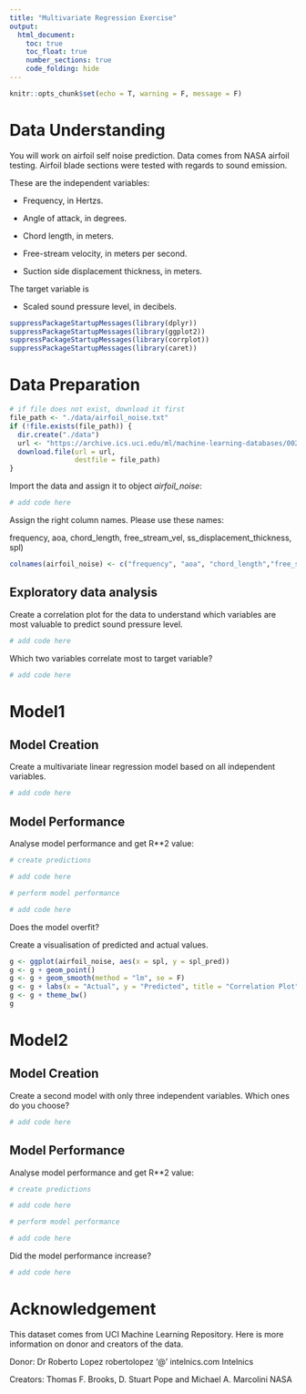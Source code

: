 ```yaml
---
title: "Multivariate Regression Exercise"
output: 
  html_document:
    toc: true
    toc_float: true
    number_sections: true
    code_folding: hide
---
```


```r
knitr::opts_chunk$set(echo = T, warning = F, message = F)
```

# Data Understanding

You will work on airfoil self noise prediction. Data comes from NASA airfoil testing. Airfoil blade sections were tested with regards to sound emission.

These are the independent variables:

- Frequency, in Hertzs. 

- Angle of attack, in degrees. 

- Chord length, in meters. 

- Free-stream velocity, in meters per second. 

- Suction side displacement thickness, in meters. 

The target variable is 

- Scaled sound pressure level, in decibels. 

```r
suppressPackageStartupMessages(library(dplyr))
suppressPackageStartupMessages(library(ggplot2))
suppressPackageStartupMessages(library(corrplot))
suppressPackageStartupMessages(library(caret))
```


# Data Preparation

```r
# if file does not exist, download it first
file_path <- "./data/airfoil_noise.txt"
if (!file.exists(file_path)) {
  dir.create("./data")
  url <- "https://archive.ics.uci.edu/ml/machine-learning-databases/00291/airfoil_self_noise.dat"
  download.file(url = url, 
                destfile = file_path)
}
```

Import the data and assign it to object *airfoil_noise*:

```r
# add code here
```


Assign the right column names. Please use these names:

frequency, aoa, chord_length, free_stream_vel, ss_displacement_thickness, spl)

```r
colnames(airfoil_noise) <- c("frequency", "aoa", "chord_length","free_stream_vel", "ss_displacement_thickness", "spl")
```

## Exploratory data analysis

Create a correlation plot for the data to understand which variables are most valuable to predict sound pressure level.

```r
# add code here
```

Which two variables correlate most to target variable?

```r
# add code here
```

# Model1

## Model Creation

Create a multivariate linear regression model based on all independent variables.

```r
# add code here
```

## Model Performance

Analyse model performance and get R**2 value:

```r
# create predictions

# add code here

# perform model performance

# add code here
```

Does the model overfit?

Create a visualisation of predicted and actual values.

```r
g <- ggplot(airfoil_noise, aes(x = spl, y = spl_pred))
g <- g + geom_point()
g <- g + geom_smooth(method = "lm", se = F)
g <- g + labs(x = "Actual", y = "Predicted", title = "Correlation Plot")
g <- g + theme_bw()
g
```


# Model2

## Model Creation

Create a second model with only three independent variables. Which ones do you choose? 

```r
# add code here
```

## Model Performance

Analyse model performance and get R**2 value:

```r
# create predictions

# add code here

# perform model performance

# add code here
```

Did the model performance increase?

```r
# add code here
```


# Acknowledgement

This dataset comes from UCI Machine Learning Repository. Here is more information on donor and creators of the data.

Donor: 
Dr Roberto Lopez 
robertolopez '@' intelnics.com 
Intelnics 

Creators: 
Thomas F. Brooks, D. Stuart Pope and Michael A. Marcolini 
NASA